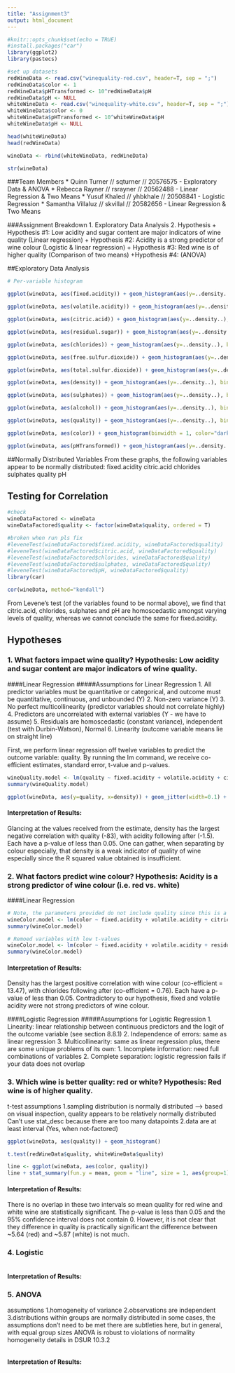 ```yaml
---
title: "Assignment3"
output: html_document
---
```


```r
#knitr::opts_chunk$set(echo = TRUE)
#install.packages("car")
library(ggplot2)
library(pastecs)

#set up datasets
redWineData <- read.csv("winequality-red.csv", header=T, sep = ";")
redWineData$color <- 1
redWineData$pHTransformed <- 10^redWineData$pH
redWineData$pH <- NULL
whiteWineData <- read.csv("winequality-white.csv", header=T, sep = ";")
whiteWineData$color <- 0
whiteWineData$pHTransformed <- 10^whiteWineData$pH
whiteWineData$pH <- NULL

head(whiteWineData)
head(redWineData)

wineData <- rbind(whiteWineData, redWineData)

str(wineData)
```

###Team Members
* Quinn Turner // sqturner // 20576575 - Exploratory Data & ANOVA
* Rebecca Rayner // rsrayner // 20562488 - Linear Regression & Two Means
* Yusuf Khaled // yhbkhale // 20508841 - Logistic Regression
* Samantha Villaluz // skvillal // 20582656 - Linear Regression & Two Means

###Assignment Breakdown
1. Exploratory Data Analysis
2. Hypothesis
    + Hypothesis #1: Low acidity and sugar content are major indicators of wine quality (Linear regression)
    + Hypothesis #2: Acidity is a strong predictor of wine colour (Logistic & linear regression)
    + Hypothesis #3: Red wine is of higher quality (Comparison of two means)
    +Hypothesis #4: (ANOVA)


##Exploratory Data Analysis
```r
# Per-variable histogram

ggplot(wineData, aes(fixed.acidity)) + geom_histogram(aes(y=..density..), binwidth = .1, color="darkblue", fill="lightblue") + labs(title = 'Histogram of fixed acidity', x = 'Fixed acidity') + geom_vline(aes(xintercept=mean(fixed.acidity)), color="red", linetype="dashed", size=1) + geom_density(alpha=.2, fill="#FF6666")

ggplot(wineData, aes(volatile.acidity)) + geom_histogram(aes(y=..density..), binwidth = .1, color="darkblue", fill="lightblue") + labs(title = 'Histogram of volatile acidity', x = 'Volatile acidity') + geom_vline(aes(xintercept=mean(volatile.acidity)), color="red", linetype="dashed", size=1) + geom_density(alpha=.2, fill="#FF6666")

ggplot(wineData, aes(citric.acid)) + geom_histogram(aes(y=..density..), binwidth = .1, color="darkblue", fill="lightblue") + labs(title = 'Histogram of citric acid', x = 'Citric acid') + geom_vline(aes(xintercept=mean(citric.acid)), color="red", linetype="dashed", size=1) + geom_density(alpha=.2, fill="#FF6666")

ggplot(wineData, aes(residual.sugar)) + geom_histogram(aes(y=..density..), binwidth = 1, color="darkblue", fill="lightblue") + labs(title = 'Histogram of residual sugar', x = 'Residual sugar') + geom_vline(aes(xintercept=mean(residual.sugar)), color="red", linetype="dashed", size=1) + geom_density(alpha=.2, fill="#FF6666")

ggplot(wineData, aes(chlorides)) + geom_histogram(aes(y=..density..), binwidth = .01, color="darkblue", fill="lightblue") + labs(title = 'Histogram of chlorides', x = 'Chlorides') + geom_vline(aes(xintercept=mean(chlorides)), color="red", linetype="dashed", size=1) + geom_density(alpha=.2, fill="#FF6666")

ggplot(wineData, aes(free.sulfur.dioxide)) + geom_histogram(aes(y=..density..), binwidth = 5, color="darkblue", fill="lightblue") + labs(title = 'Histogram of free sulfur dioxide', x = 'Free sulfur dioxide') + geom_vline(aes(xintercept=mean(free.sulfur.dioxide)), color="red", linetype="dashed", size=1) + geom_density(alpha=.2, fill="#FF6666")

ggplot(wineData, aes(total.sulfur.dioxide)) + geom_histogram(aes(y=..density..), binwidth = 5, color="darkblue", fill="lightblue") + labs(title = 'Histogram of total sulfur dioxide', x = 'Total sulfur dioxide') + geom_vline(aes(xintercept=mean(total.sulfur.dioxide)), color="red", linetype="dashed", size=1) + geom_density(alpha=.2, fill="#FF6666")

ggplot(wineData, aes(density)) + geom_histogram(aes(y=..density..), binwidth = .001, color="darkblue", fill="lightblue") + labs(title = 'Histogram of density', x = 'Density') + geom_vline(aes(xintercept=mean(density)), color="red", linetype="dashed", size=1) + geom_density(alpha=.2, fill="#FF6666")

ggplot(wineData, aes(sulphates)) + geom_histogram(aes(y=..density..), binwidth = .1, color="darkblue", fill="lightblue") + labs(title = 'Histogram of sulphates', x = 'Sulphates') + geom_vline(aes(xintercept=mean(sulphates)), color="red", linetype="dashed", size=1) + geom_density(alpha=.2, fill="#FF6666")

ggplot(wineData, aes(alcohol)) + geom_histogram(aes(y=..density..), binwidth = .5, color="darkblue", fill="lightblue") + labs(title = 'Histogram of alcohol', x = 'Alcohol') + geom_vline(aes(xintercept=mean(alcohol)), color="red", linetype="dashed", size=1) + geom_density(alpha=.2, fill="#FF6666")

ggplot(wineData, aes(quality)) + geom_histogram(aes(y=..density..), binwidth = 1, color="darkblue", fill="lightblue") + labs(title = 'Histogram of quality', x = 'Quality') + geom_vline(aes(xintercept=mean(quality)), color="red", linetype="dashed", size=1)

ggplot(wineData, aes(color)) + geom_histogram(binwidth = 1, color="darkblue", fill="lightblue") + labs(title = 'Histogram of color', x = 'Color') + geom_vline(aes(xintercept=mean(color)), color="red", linetype="dashed", size=1)

ggplot(wineData, aes(pHTransformed)) + geom_histogram(aes(y=..density..), binwidth = 100, color="darkblue", fill="lightblue") + labs(title = 'Histogram of pH transformed', x = 'pH transformed') + geom_vline(aes(xintercept=mean(pHTransformed)), color="red", linetype="dashed", size=1) + geom_density(alpha=.2, fill="#FF6666")
```

##Normally Distributed Variables
From these graphs, the following variables appear to be normally distributed:
fixed.acidity
citric.acid
chlorides
sulphates
quality
pH

## Testing for Correlation
```r
#check 
wineDataFactored <- wineData
wineDataFactored$quality <- factor(wineData$quality, ordered = T)

#broken when run pls fix
#leveneTest(wineDataFactored$fixed.acidity, wineDataFactored$quality)
#leveneTest(wineDataFactored$citric.acid, wineDataFactored$quality)
#leveneTest(wineDataFactored$chlorides, wineDataFactored$quality)
#leveneTest(wineDataFactored$sulphates, wineDataFactored$quality)
#leveneTest(wineDataFactored$pH, wineDataFactored$quality)
library(car)

cor(wineData, method="kendall") 
```


From Levene's test (of the variables found to be normal above), we find that citric.acid, chlorides, sulphates and pH are homoscedastic amongst varying levels of quality, whereas we cannot conclude the same for fixed.acidity.

## Hypotheses

### 1. What factors impact wine quality? Hypothesis: Low acidity and sugar content are major indicators of wine quality.

####Linear Regression
#####Assumptions for Linear Regression
1. All predictor variables must be quantitative or categorical, and outcome must be quantitative, continuous, and unbounded (Y)
2. Non-zero variance (Y)
3. No perfect multicollinearity (predictor variables should not correlate highly)
4. Predictors are uncorrelated with external variables (Y - we have to assume)
5. Residuals are homoscedastic (constant variance), independent (test with Durbin-Watson), Normal
6. Linearity (outcome variable means lie on straight line)

First, we perform linear regression off twelve variables to predict the outcome variable: quality. By running the lm command, we receive co-efficient estimates, standard error, t-value and p-values.

```r
wineQuality.model <- lm(quality ~ fixed.acidity + volatile.acidity + citric.acid + residual.sugar + chlorides + free.sulfur.dioxide + total.sulfur.dioxide + density + pHTransformed + sulphates + alcohol + color, data=wineData)
summary(wineQuality.model)
```

```r
ggplot(wineData, aes(y=quality, x=density)) + geom_jitter(width=0.1) + facet_grid(~color)
```

#### Interpretation of Results:
Glancing at the values received from the estimate, density has the largest negative correlation with quality (-83), with acidity following after (-1.5). Each have a p-value of less than 0.05. One can gather, when separating by colour especially, that density is a weak indicator of quality of wine especially since the R squared value obtained is insufficient.


### 2. What factors predict wine colour? Hypothesis: Acidity is a strong predictor of wine colour (i.e. red vs. white)

####Linear Regression
```r
# Note, the parameters provided do not include quality since this is a subjective measure.
wineColor.model <- lm(color ~ fixed.acidity + volatile.acidity + citric.acid + residual.sugar + chlorides + free.sulfur.dioxide + total.sulfur.dioxide + density + pHTransformed + sulphates + alcohol, data=wineData)
summary(wineColor.model)

# Remoed variables with low t-values
wineColor.model <- lm(color ~ fixed.acidity + volatile.acidity + residual.sugar + chlorides + total.sulfur.dioxide + density + alcohol, data=wineData)
summary(wineColor.model)
```
#### Interpretation of Results:
Density has the largest positive correlation with wine colour (co-efficient = 13.47), with chlorides following after (co-efficient = 0.76). Each have a p-value of less than 0.05. Contradictory to our hypothesis, fixed and volatile acidity were not strong predictors of wine colour.

####Logistic Regression
#####Assumptions for Logistic Regression
1. Linearity: linear relationship between continuous predictors and the logit of the outcome variable (see section 8.8.1)
2. Independence of errors: same as linear regression
3. Multicollinearity: same as linear regression
plus, there are some unique problems of its own:
1. Incomplete information: need full combinations of variables
2. Complete separation: logistic regression fails if your data does not overlap


### 3. Which wine is better quality: red or white? Hypothesis: Red wine is of higher quality.

t-test assumptions
1.sampling distribution is normally distributed 
--> based on visual inspection, quality appears to be relatively normally distributed
Can't use stat_desc because there are too many datapoints 
2.data are at least interval (Yes, when not-factored)

```r
ggplot(wineData, aes(quality)) + geom_histogram()

t.test(redWineData$quality, whiteWineData$quality)

line <- ggplot(wineData, aes(color, quality))
line + stat_summary(fun.y = mean, geom = "line", size = 1, aes(group=1), colour = "#FF6633") + stat_summary(fun.data = mean_cl_boot, geom = "errorbar", width = 0.2, size = 0.75, colour = "#990000") + stat_summary(fun.y = mean, geom = "point", size = 4, colour = "#990000") + stat_summary(fun.y = mean, geom = "point", size = 3, colour = "#FF6633") + labs(x = "color", y = "Quality")
```

#### Interpretation of Results:
There is no overlap in these two intervals so mean quality for red wine and white wine are statistically significant. The p-value is less than 0.05 and the 95% confidence interval does not contain 0. However, it is not clear that they difference in quality is practically significant the difference between ~5.64 (red) and ~5.87 (white) is not much.

### 4. Logistic
```R

```
#### Interpretation of Results:

### 5. ANOVA
assumptions
1.homogeneity of variance
2.observations are independent
3.distributions within groups are normally distributed
in some cases, the assumptions don't need to be met there are subtleties here, but in general, with equal group sizes ANOVA is robust to violations of normality homogeneity details in DSUR 10.3.2
```R

```
#### Interpretation of Results:
